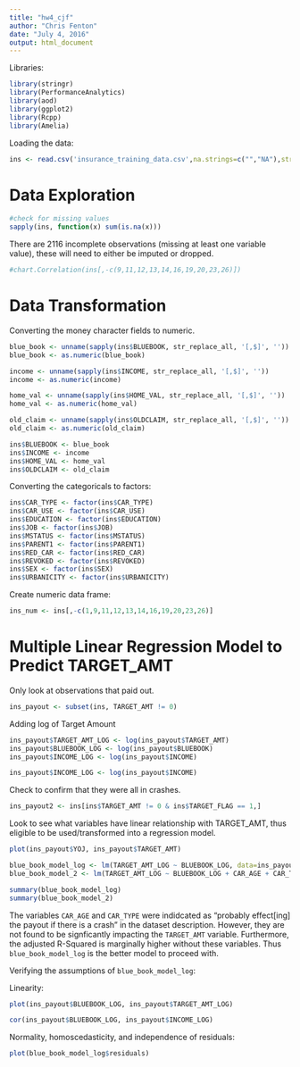 ```yaml
---
title: "hw4_cjf"
author: "Chris Fenton"
date: "July 4, 2016"
output: html_document
---
```

Libraries:
```r
library(stringr)
library(PerformanceAnalytics)
library(aod)
library(ggplot2)
library(Rcpp)
library(Amelia)
```

Loading the data:

```r
ins <- read.csv('insurance_training_data.csv',na.strings=c("","NA"),stringsAsFactors = FALSE)
```

# Data Exploration



```r
#check for missing values
sapply(ins, function(x) sum(is.na(x)))

```
There are 2116 incomplete observations (missing at least one variable value), these will need to either be imputed or dropped.

```r

#chart.Correlation(ins[,-c(9,11,12,13,14,16,19,20,23,26)])
```
# Data Transformation


Converting the money character fields to numeric.
```r
blue_book <- unname(sapply(ins$BLUEBOOK, str_replace_all, '[,$]', ''))
blue_book <- as.numeric(blue_book)

income <- unname(sapply(ins$INCOME, str_replace_all, '[,$]', ''))
income <- as.numeric(income)

home_val <- unname(sapply(ins$HOME_VAL, str_replace_all, '[,$]', ''))
home_val <- as.numeric(home_val)

old_claim <- unname(sapply(ins$OLDCLAIM, str_replace_all, '[,$]', ''))
old_claim <- as.numeric(old_claim)

ins$BLUEBOOK <- blue_book
ins$INCOME <- income
ins$HOME_VAL <- home_val
ins$OLDCLAIM <- old_claim
```

Converting the categoricals to factors:
```r
ins$CAR_TYPE <- factor(ins$CAR_TYPE)
ins$CAR_USE <- factor(ins$CAR_USE)
ins$EDUCATION <- factor(ins$EDUCATION)
ins$JOB <- factor(ins$JOB)
ins$MSTATUS <- factor(ins$MSTATUS)
ins$PARENT1 <- factor(ins$PARENT1)
ins$RED_CAR <- factor(ins$RED_CAR)
ins$REVOKED <- factor(ins$REVOKED)
ins$SEX <- factor(ins$SEX)
ins$URBANICITY <- factor(ins$URBANICITY)
```

Create numeric data frame:
```r
ins_num <- ins[,-c(1,9,11,12,13,14,16,19,20,23,26)]
```



# Multiple Linear Regression Model to Predict TARGET_AMT

Only look at observations that paid out.
```r
ins_payout <- subset(ins, TARGET_AMT != 0)
```

Adding log of Target Amount
```r
ins_payout$TARGET_AMT_LOG <- log(ins_payout$TARGET_AMT)
ins_payout$BLUEBOOK_LOG <- log(ins_payout$BLUEBOOK)
ins_payout$INCOME_LOG <- log(ins_payout$INCOME)

ins_payout$INCOME_LOG <- log(ins_payout$INCOME)

```


Check to confirm that they were all in crashes.
```r
ins_payout2 <- ins[ins$TARGET_AMT != 0 & ins$TARGET_FLAG == 1,]
```

Look to see what variables have linear relationship with TARGET_AMT, thus eligible to be used/transformed into a regression model.
```r
plot(ins_payout$YOJ, ins_payout$TARGET_AMT)

```


```r
blue_book_model_log <- lm(TARGET_AMT_LOG ~ BLUEBOOK_LOG, data=ins_payout)
blue_book_model_2 <- lm(TARGET_AMT_LOG ~ BLUEBOOK_LOG + CAR_AGE + CAR_TYPE, data=ins_payout)

summary(blue_book_model_log)
summary(blue_book_model_2)
```

The variables `CAR_AGE` and `CAR_TYPE` were indidcated as "probably effect[ing] the payout if there is a crash" in the dataset description. However, they are not found to be signficantly impacting the `TARGET_AMT` variable. Furthermore, the adjusted R-Squared is marginally higher without these variables. Thus `blue_book_model_log` is the better model to proceed with. 

Verifying the assumptions of `blue_book_model_log`:

Linearity:

```r
plot(ins_payout$BLUEBOOK_LOG, ins_payout$TARGET_AMT_LOG)

cor(ins_payout$BLUEBOOK_LOG, ins_payout$INCOME_LOG)

```

Normality, homoscedasticity, and independence of residuals:

```r
plot(blue_book_model_log$residuals)
```